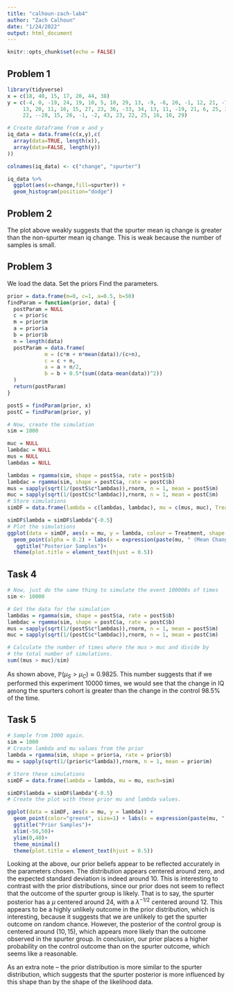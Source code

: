 ```yaml
---
title: "calhoun-zach-lab4"
author: "Zach Calhoun"
date: "1/24/2022"
output: html_document
---
```


```r
knitr::opts_chunk$set(echo = FALSE)
```

## Problem 1

```r
library(tidyverse)
x = c(18, 40, 15, 17, 20, 44, 38)
y = c(-4, 0, -19, 24, 19, 10, 5, 10, 29, 13, -9, -8, 20, -1, 12, 21, -7, 14,
     13, 20, 11, 16, 15, 27, 23, 36, -33, 34, 13, 11, -19, 21, 6, 25, 30,
     22, --28, 15, 26, -1, -2, 43, 23, 22, 25, 16, 10, 29)

# Create dataframe from x and y
iq_data = data.frame(c(x,y),c(
  array(data=TRUE, length(x)),
  array(data=FALSE, length(y))
))

colnames(iq_data) <- c("change", "spurter")

iq_data %>%
  ggplot(aes(x=change,fill=spurter)) +
  geom_histogram(position="dodge")


```



## Problem 2
The plot above weakly suggests that the spurter mean iq change is greater than the non-spurter mean iq change. This is weak because the number of samples is small.


## Problem 3
We load the data.
Set the priors
Find the parameters.
```r

prior = data.frame(m=0, c=1, a=0.5, b=50)
findParam = function(prior, data) {
  postParam = NULL
  c = prior$c
  m = prior$m
  a = prior$a
  b = prior$b
  n = length(data)
  postParam = data.frame(
            m = (c*m + n*mean(data))/(c+n),
            c = c + n,
            a = a + n/2,
            b = b + 0.5*(sum((data-mean(data))^2))
  )
  return(postParam)
}

postS = findParam(prior, x)
postC = findParam(prior, y)

# Now, create the simulation
sim = 1000

muc = NULL
lambdac = NULL
mus = NULL
lambdas = NULL

lambdas = rgamma(sim, shape = postS$a, rate = postS$b)
lambdac = rgamma(sim, shape = postC$a, rate = postC$b)
mus = sapply(sqrt(1/(postS$c*lambdas)),rnorm, n = 1, mean = postS$m)
muc = sapply(sqrt(1/(postC$c*lambdac)),rnorm, n = 1, mean = postC$m)
# Store simulations
simDF = data.frame(lambda = c(lambdas, lambdac), mu = c(mus, muc), Treatment = rep(c("Spurters", "Controls"), each = sim))

simDF$lambda = simDF$lambda^{-0.5}
# Plot the simulations
ggplot(data = simDF, aes(x = mu, y = lambda, colour = Treatment, shape = Treatment)) + 
  geom_point(alpha = 0.2) + labs(x = expression(paste(mu, " (Mean Change in IQ Score)")), y = expression(paste(lambda^{-1/2}, " (Std. Dev. of Change)"))) +
   ggtitle("Posterior Samples")+ 
  theme(plot.title = element_text(hjust = 0.5))

```

## Task 4

```r

# Now, just do the same thing to simulate the event 100000s of times
sim <- 10000

# Get the data for the simulation
lambdas = rgamma(sim, shape = postS$a, rate = postS$b)
lambdac = rgamma(sim, shape = postC$a, rate = postC$b)
mus = sapply(sqrt(1/(postS$c*lambdas)),rnorm, n = 1, mean = postS$m)
muc = sapply(sqrt(1/(postC$c*lambdac)),rnorm, n = 1, mean = postC$m)

# Calculate the number of times where the mus > muc and divide by
# the total number of simulations.
sum((mus > muc)/sim)

```

As shown above, $\mathbb{P}(\mu_S > \mu_C) \approx 0.9825$. This number suggests that if we performed this experiment 10000 times, we would see that the change in IQ among the spurters cohort is greater than the change in the control 98.5% of the time.

## Task 5

```r
# Sample from 1000 again.
sim = 1000
# Create lambda and mu values from the prior
lambda = rgamma(sim, shape = prior$a, rate = prior$b)
mu = sapply(sqrt(1/(prior$c*lambda)),rnorm, n = 1, mean = prior$m)

# Store these simulations
simDF = data.frame(lambda = lambda, mu = mu, each=sim)

simDF$lambda = simDF$lambda^{-0.5}
# Create the plot with these prior mu and lambda values.

ggplot(data = simDF, aes(x = mu, y = lambda)) +
  geom_point(color="green4", size=1) + labs(x = expression(paste(mu, " (Mean Change in IQ Score)")), y = expression(paste(lambda^{-1/2}, " (Std. Dev. of Change)"))) +
  ggtitle("Prior Samples")+ 
  xlim(-50,50)+
  ylim(0,40)+
  theme_minimal()
  theme(plot.title = element_text(hjust = 0.5))
```


Looking at the above, our prior beliefs appear to be reflected accurately in the parameters chosen. The distribution appears centered around zero, and the expected standard deviation is indeed around 10. This is interesting to contrast with the prior distributions, since our prior does not seem to reflect that the outcome of the spurter group is likely. That is to say, the spurter posterior has a $\mu$ centered around 24, with a $\lambda^{-1/2}$ centered around 12. This appears to be a highly unlikely outcome in the prior distribution, which is interesting, because it suggests that we are unlikely to get the spurter outcome on random chance. However, the posterior of the control group is centered around $(10,15)$, which appears more likely than the outcome observed in the spurter group. In conclusion, our prior places a higher probability on the control outcome than on the spurter outcome, which seems like a reasonable. 

As an extra note -- the prior distribution is more similar to the spurter distribution, which suggests that the spurter posterior is more influenced by this shape than by the shape of the likelihood data.